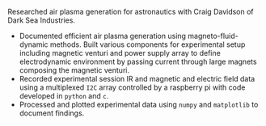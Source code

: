 ::: { #resume-experience-dsi }

Researched air plasma generation for astronautics with Craig Davidson of
Dark Sea Industries.

- Documented efficient air plasma generation using magneto-fluid-dynamic methods.
  Built various components for experimental setup including magnetic venturi
  and power supply array to define electrodynamic environment
  by passing current through large magnets composing the magnetic venturi.
- Recorded experimental session IR and magnetic and electric field data using
  a multiplexed `I2C` array controlled by a raspberry pi with code developed in
  `python` and `c`.
- Processed and plotted experimental data using `numpy` and `matplotlib` to
  document findings.

:::
